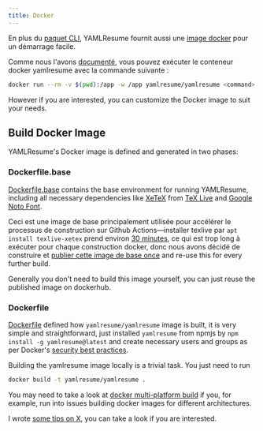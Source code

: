 ```yaml
---
title: Docker
---
```


En plus du [paquet CLI](https://www.npmjs.com/package/yamlresume), YAMLResume
fournit aussi une [image docker](https://hub.docker.com/r/yamlresume/yamlresume)
pour un démarrage facile.

Comme nous l'avons [documenté](/docs/installation#docker-users), vous pouvez exécuter le
conteneur docker yamlresume avec la commande suivante :

```bash
docker run --rm -v $(pwd):/app -w /app yamlresume/yamlresume <command>
```

However if you are interested, you can customize the Docker image to suit your
needs.

## Build Docker Image

YAMLResume's Docker image is defined and generated in two phases:

### Dockerfile.base

[Dockerfile.base](https://github.com/yamlresume/yamlresume/blob/main/Dockerfile.base)
contains the base environment for running YAMLResume, including all
necessary dependencies like [XeTeX](/docs/installation#xetex) from [TeX
Live](https://www.tug.org/texlive/) and [Google Noto
Font](/docs/installation#google-noto).

Ceci est une image de base principalement utilisée pour accélérer le processus de construction sur Github
Actions—installer texlive par `apt install texlive-xetex` prend environ [30
minutes](https://github.com/yamlresume/yamlresume/actions/runs/15438395862),
ce qui est trop long à exécuter pour chaque construction docker, donc nous avons décidé de construire et
[publier cette image de base
once](https://hub.docker.com/r/yamlresume/yamlresume-base) and re-use this for
every further build.

Generally you don't need to build this image yourself, you can just reuse
the published image on dockerhub.

### Dockerfile

[Dockerfile](https://github.com/yamlresume/yamlresume/blob/main/Dockerfile)
defined how `yamlresume/yamlresume` image is built, it is very simple and
straightforward, just installed `yamlresume` from npmjs by `npm install -g
yamlresume@latest` and create necessary users and groups as per Docker's
[security best
practices](https://www.docker.com/blog/understanding-the-docker-user-instruction/).

Building the yamlresume image locally is a trivial task. You just need to run

```bash
docker build -t yamlresume/yamlresume .
```

You may need to take a look at [docker multi-platform
build](https://docs.docker.com/build/building/multi-platform/) if you, for example, run
into issues building docker images for different architectures.

I wrote [some tips on
X](https://x.com/xiaohanyu1988/status/1931178628785778722), you can take a look
if you are interested.
